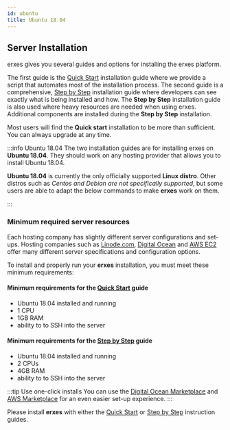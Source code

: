 ```yaml
---
id: ubuntu
title: Ubuntu 18.04
---
```


## Server Installation

erxes gives you several guides and options for installing the erxes platform.

The first guide is the [Quick Start](ubuntu-quickstart.mdx) installation guide where we provide a script that automates most of the installation process. The second guide is a comprehensive, [Step by Step](ubuntu-step-by-step.mdx) installation guide where developers can see exactly what is being installed and how. The **Step by Step** installation guide is also used where heavy resources are needed when using erxes. Additional components are installed during the **Step by Step** installation.

Most users will find the **Quick start** installation to be more than sufficient. You can always upgrade at any time.

:::info Ubuntu 18.04
The two installation guides are for installing erxes on **Ubuntu 18.04**. They should work on any hosting provider that allows you to install Ubuntu 18.04.

**Ubuntu 18.04** is currently the only officially supported **Linux distro**. Other distros such as _Centos and Debian are not specifically supported_, but some users are able to adapt the below commands to make **erxes** work on them.

:::

### Minimum required server resources

Each hosting company has slightly different server configurations and set-ups. Hosting companies such as [Linode.com](https://www.linode.com/), [Digital Ocean](https://digitalocean.com) and [AWS EC2](https://aws.amazon.com/ec2) offer many different server specifications and configuration options.

To install and properly run your **erxes** installation, you must meet these minimum requirements:

#### Minimum requirements for the [Quick Start](ubuntu-quickstart.mdx) guide

- Ubuntu 18.04 installed and running
- 1 CPU
- 1GB RAM
- ability to to SSH into the server

#### Minimum requirements for the [Step by Step](ubuntu-step-by-step.mdx) guide

- Ubuntu 18.04 installed and running
- 2 CPUs
- 4GB RAM
- ability to to SSH into the server

:::tip Use one-click installs
You can use the [Digital Ocean Marketplace](https://marketplace.digitalocean.com/apps/erxes) and [AWS Marketplace](https://aws.amazon.com/marketplace/pp/B086MZ9FVS?qid=1594055516154&sr=0-1&ref_=srh_res_product_title) for an even easier set-up experience.
:::

Please install **erxes** with either the [Quick Start](ubuntu-quickstart.mdx) or [Step by Step](ubuntu-step-by-step.mdx) instruction guides.
